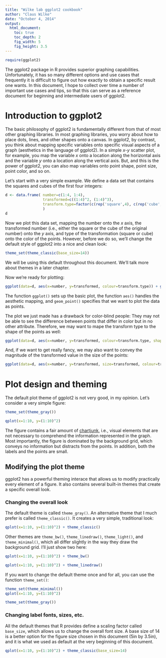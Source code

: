 ```yaml
---
title: "Wilke lab ggplot2 cookbook"
author: "Claus Wilke"
date: "October 4, 2014"
output:
  html_document:
    toc: true
    toc_depth: 2
    fig_width: 5
    fig_height: 3.5
---
```

```r
require(ggplot2)
```

The ggplot2 package in R provides superior graphing capabilities. Unfortunately, it has so many different options and use cases that frequently it is difficult to figure out how exactly to obtain a specific result one wants. In this document, I hope to collect over time a number of important use cases and tips, so that this can serve as a reference document for beginning and intermediate users of ggplot2.

# Introduction to ggplot2

The basic philosophy of ggplot2 is fundamentally different from that of most other graphing libraries. In most graphing libraries, you worry about how to place dots, lines, and other shapes onto a canvas. In ggplot2, by contrast, you think about mapping specific variables onto specific visual aspects of a graph (aesthetics in the language of ggplot2). In a simple $x$-$y$ scatter plot, for example, you map the variable $x$ onto a location along the horizontal axis and the variable $y$ onto a location along the vertical axis. But, and this is the power of ggplot2, you can also map variables onto point shape, point size, point color, and so on.

Let's start with a very simple example. We define a data set that contains the squares and cubes of the first four integers:
```r
d <- data.frame( number=c(1:4, 1:4),
                 transformed=c((1:4)^2, (1:4)^3),
                 transform.type=factor(c(rep('square',4), c(rep('cube',4))))
                 )
d
```
Now we plot this data set, mapping the number onto the $x$ axis, the transformed number (i.e., either the square or the cube of the original number) onto the $y$ axis, and type of the transformation (square or cube) onto the color of the points. However, before we do so, we'll change the default style of ggplot2 into a nice and clean look:
```r
theme_set(theme_classic(base_size=14))
```
We will be using this default throughout this document. We'll talk more about themes in a later chapter.

Now we're ready for plotting:
```r
ggplot(data=d, aes(x=number, y=transformed, colour=transform.type)) + geom_point()
```

The function `ggplot()` sets up the basic plot, the function `aes()` handles the aesthetic mapping, and `geom_point()` specifies that we want to plot the data as points. 

The plot we just made has a drawback for color-blind people: They may not be able to see the difference between points that differ in color but in no other attribute. Therefore, we may want to mape the transform type to the shape of the points as well:
```r
ggplot(data=d, aes(x=number, y=transformed, colour=transform.type, shape=transform.type)) + geom_point()
```

And, if we want to get really fancy, we may also want to convey the magnitude of the transformed value in the size of the points:
```r
ggplot(data=d, aes(x=number, y=transformed, size=transformed, colour=transform.type, shape=transform.type)) + geom_point()
```




# Plot design and theming

The default plot theme of ggplot2 is not very good, in my opinion. Let's consider a very simple figure:

```r
theme_set(theme_gray())
```
```r
qplot(x=1:10, y=(1:10)^2)
```

The figure contains a fair amount of [chartjunk](http://en.wikipedia.org/wiki/Chartjunk), i.e., visual elements that are not necessary to comprehend the information represented in the graph. Most importantly, the figure is dominated by the background grid, which conveys no information but distracts from the points. In addition, both the labels and the points are small.

## Modifying the plot theme

ggplot2 has a powerful theming interace that allows us to modify practically every element of a figure. It also contains several built-in themes that create a specific overall look.

### Changing the overall look

The default theme is called `theme_gray()`. An alternative theme that I much prefer is called `theme_classic()`. It creates a very simple, traditional look:
```r
qplot(x=1:10, y=(1:10)^2) + theme_classic()
```

Other themes are `theme_bw()`, `theme_linedraw()`, `theme_light()`, and `theme_minimal()`, which all differ slightly in the way they draw the background grid. I'll just show two here:
```r
qplot(x=1:10, y=(1:10)^2) + theme_bw()
```
```r
qplot(x=1:10, y=(1:10)^2) + theme_linedraw()
```

If you want to change the default theme once and for all, you can use the function `theme_set()`:
```r
theme_set(theme_minimal())
qplot(x=1:10, y=(1:10)^2)
```

```r
theme_set(theme_gray())
```

### Changing label fonts, sizes, etc.

All the default themes that R provides define a scaling factor called `base_size`, which allows us to change the overall font size. A base size of 14 is a better option for the figure size chosen in this document (5in by 3.5in), and it is what we used as default at the very beginning of this document.
```r
qplot(x=1:10, y=(1:10)^2) + theme_classic(base_size=14)
```


